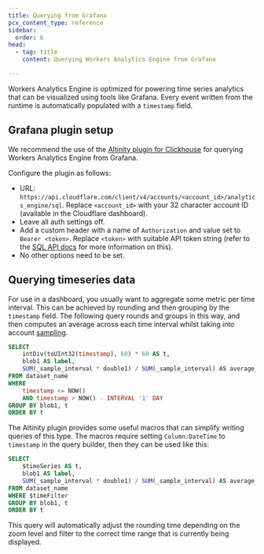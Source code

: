 ```yaml
---
title: Querying from Grafana
pcx_content_type: reference
sidebar:
  order: 6
head:
  - tag: title
    content: Querying Workers Analytics Engine from Grafana

---
```


Workers Analytics Engine is optimized for powering time series analytics that can be visualized using tools like Grafana. Every event written from the runtime is automatically populated with a `timestamp` field.

## Grafana plugin setup

We recommend the use of the [Altinity plugin for Clickhouse](https://grafana.com/grafana/plugins/vertamedia-clickhouse-datasource/) for querying Workers Analytics Engine from Grafana.

Configure the plugin as follows:

* URL: `https://api.cloudflare.com/client/v4/accounts/<account_id>/analytics_engine/sql`. Replace `<account_id>` with your 32 character account ID (available in the Cloudflare dashboard).
* Leave all auth settings off.
* Add a custom header with a name of `Authorization` and value set to `Bearer <token>`. Replace `<token>` with suitable API token string (refer to the [SQL API docs](/analytics/analytics-engine/sql-api/#authentication) for more information on this).
* No other options need to be set.

## Querying timeseries data

For use in a dashboard, you usually want to aggregate some metric per time interval. This can be achieved by rounding and then grouping by the `timestamp` field. The following query rounds and groups in this way, and then computes an average across each time interval whilst taking into account [sampling](/analytics/analytics-engine/sql-api/#sampling).

```sql
SELECT
    intDiv(toUInt32(timestamp), 60) * 60 AS t,
    blob1 AS label,
    SUM(_sample_interval * double1) / SUM(_sample_interval) AS average_metric
FROM dataset_name
WHERE 
    timestamp <= NOW() 
    AND timestamp > NOW() - INTERVAL '1' DAY
GROUP BY blob1, t
ORDER BY t
```

The Altinity plugin provides some useful macros that can simplify writing queries of this type. The macros require setting `Column:DateTime` to `timestamp` in the query builder, then they can be used like this:

```sql
SELECT
    $timeSeries AS t,
    blob1 AS label,
    SUM(_sample_interval * double1) / SUM(_sample_interval) AS average_metric
FROM dataset_name
WHERE $timeFilter
GROUP BY blob1, t
ORDER BY t
```

This query will automatically adjust the rounding time depending on the zoom level and filter to the correct time range that is currently being displayed.
